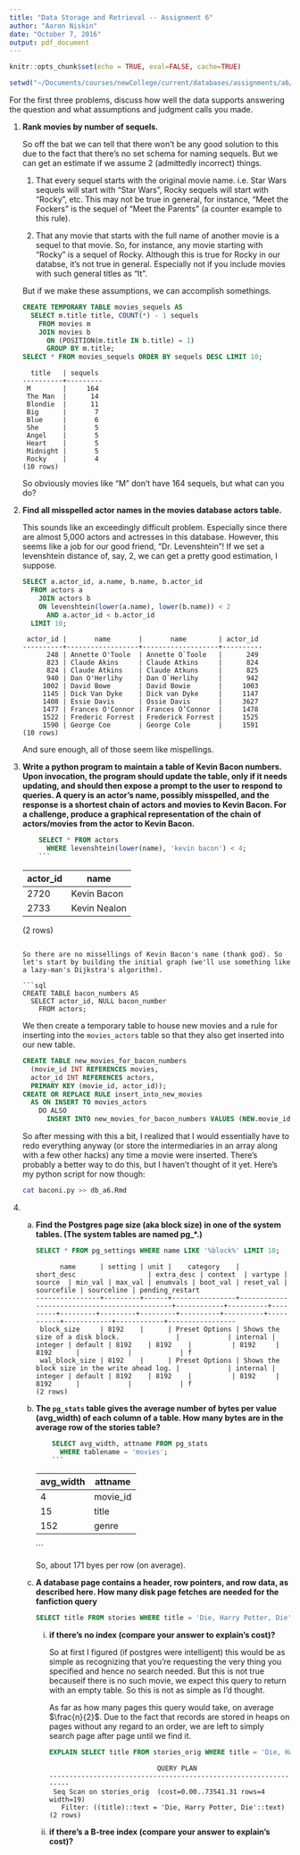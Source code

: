 ```yaml
---
title: "Data Storage and Retrieval -- Assignment 6"
author: "Aaron Niskin"
date: "October 7, 2016"
output: pdf_document
---
```


```r
knitr::opts_chunk$set(echo = TRUE, eval=FALSE, cache=TRUE)
```

```r
setwd("~/Documents/courses/newCollege/current/databases/assignments/a6/")
```



For the first three problems, discuss how well the data supports answering the question and what assumptions and judgment calls you made.

1.  **Rank movies by number of sequels.**
    
    So off the bat we can tell that there won't be any good solution to this due to the fact that there's no set schema for naming sequels. But we can get an estimate if we assume 2 (admittedly incorrect) things. 
    1.  That every sequel starts with the original movie name.
        i.e. Star Wars sequels will start with "Star Wars", Rocky sequels will start with "Rocky", etc. This may not be true in general, for instance, "Meet the Fockers" is the sequel of "Meet the Parents" (a counter example to this rule).
    
    2.  That any movie that starts with the full name of another movie is a sequel to that movie. So, for instance, any movie starting with "Rocky" is a sequel of Rocky. Although this is true for Rocky in our databse, it's not true in general. Especially not if you include movies with such general titles as "It".
    
    But if we make these assumptions, we can accomplish somethings.
    
    ```sql
    CREATE TEMPORARY TABLE movies_sequels AS
      SELECT m.title title, COUNT(*) - 1 sequels
        FROM movies m
        JOIN movies b
          ON (POSITION(m.title IN b.title) = 1)
          GROUP BY m.title;
    SELECT * FROM movies_sequels ORDER BY sequels DESC LIMIT 10;
    ```
    
    ```
      title   | sequels 
    ----------+---------
     M        |     164
     The Man  |      14
     Blondie  |      11
     Big      |       7
     Blue     |       6
     She      |       5
     Angel    |       5
     Heart    |       5
     Midnight |       5
     Rocky    |       4
    (10 rows)
    ```
    
    So obviously movies like "M" don't have 164 sequels, but what can you do?

2.  **Find all misspelled actor names in the movies database actors table.**

    This sounds like an exceedingly difficult problem. Especially since there are almost 5,000 actors and actresses in this database. However, this seems like a job for our good friend, "Dr. Levenshtein"! If we set a levenshtein distance of, say, 2, we can get a pretty good estimation, I suppose.
    
    ```sql
    SELECT a.actor_id, a.name, b.name, b.actor_id
      FROM actors a
        JOIN actors b
        ON levenshtein(lower(a.name), lower(b.name)) < 2
          AND a.actor_id < b.actor_id
      LIMIT 10;
    ```
    
    ```
     actor_id |       name       |       name        | actor_id 
    ----------+------------------+-------------------+----------
          248 | Annette O'Toole  | Annette O`Toole   |      249
          823 | Claude Akins     | Claude Atkins     |      824
          824 | Claude Atkins    | Claude Atkuns     |      825
          940 | Dan O'Herlihy    | Dan O`Herlihy     |      942
         1002 | David Bowe       | David Bowie       |     1003
         1145 | Dick Van Dyke    | Dick van Dyke     |     1147
         1408 | Essie Davis      | Ossie Davis       |     3627
         1477 | Frances O'Connor | Frances O’Connor  |     1478
         1522 | Frederic Forrest | Frederick Forrest |     1525
         1590 | George Coe       | George Cole       |     1591
    (10 rows)
    ```
    
    And sure enough, all of those seem like mispellings.

3.  **Write a python program to maintain a table of Kevin Bacon numbers. Upon invocation, the program should update the table, only if it needs updating, and should then expose a prompt to the user to respond to queries. A query is an actor’s name, possibly misspelled, and the response is a shortest chain of actors and movies to Kevin Bacon. For a challenge, produce a graphical representation of the chain of actors/movies from the actor to Kevin Bacon.**
    ```sql
    SELECT * FROM actors
      WHERE levenshtein(lower(name), 'kevin bacon') < 4;
    ```
    
    ```
     actor_id |     name     
    ----------+--------------
         2720 | Kevin Bacon
         2733 | Kevin Nealon
    (2 rows)
    ```
    
    So there are no missellings of Kevin Bacon's name (thank god). So let's start by building the initial graph (we'll use something like a lazy-man's Dijkstra's algorithm).
    
    ```sql
    CREATE TABLE bacon_numbers AS
      SELECT actor_id, NULL bacon_number
        FROM actors;
    ```
   
    We then create a temporary table to house new movies and a rule for inserting into the `movies_actors` table so that they also get inserted into our new table.
    
    ```sql
    CREATE TABLE new_movies_for_bacon_numbers
      (movie_id INT REFERENCES movies,
      actor_id INT REFERENCES actors,
      PRIMARY KEY (movie_id, actor_id));
    CREATE OR REPLACE RULE insert_into_new_movies 
      AS ON INSERT TO movies_actors
        DO ALSO
          INSERT INTO new_movies_for_bacon_numbers VALUES (NEW.movie_id, NEW.actor_id);
    ```
    
    So after messing with this a bit, I realized that I would essentially have to redo everything anyway (or store the intermediaries in an array along with a few other hacks) any time a movie were inserted. There's probably a better way to do this, but I haven't thought of it yet.
    Here's my python script for now though:
    ```bash
    cat baconi.py >> db_a6.Rmd
    ```
    
4.  a.  **Find the Postgres page size (aka block size) in one of the system tables. (The system tables are named pg_\*.)**

        ```sql
        SELECT * FROM pg_settings WHERE name LIKE '%block%' LIMIT 10;
        ```
        
        ```
              name      | setting | unit |    category    |                  short_desc                  | extra_desc | context  | vartype | source  | min_val | max_val | enumvals | boot_val | reset_val | sourcefile | sourceline | pending_restart 
        ----------------+---------+------+----------------+----------------------------------------------+------------+----------+---------+---------+---------+---------+----------+----------+-----------+------------+------------+-----------------
         block_size     | 8192    |      | Preset Options | Shows the size of a disk block.              |            | internal | integer | default | 8192    | 8192    |          | 8192     | 8192      |            |            | f
         wal_block_size | 8192    |      | Preset Options | Shows the block size in the write ahead log. |            | internal | integer | default | 8192    | 8192    |          | 8192     | 8192      |            |            | f
        (2 rows)
        ```

    b.  **The `pg_stats` table gives the average number of bytes per value (avg_width) of each column of a table. How many bytes are in the average row of the stories table?**
        ```sql
        SELECT avg_width, attname FROM pg_stats
          WHERE tablename = 'movies';
        ```
        
        ```
         avg_width | attname  
        -----------+----------
                 4 | movie_id
                15 | title
               152 | genre
        ```
        
        So, about 171 byes per row (on average).
        
    c.  **A database page contains a header, row pointers, and row data, as described here. How many disk page fetches are needed for the fanfiction query**
        ```sql
        SELECT title FROM stories WHERE title = 'Die, Harry Potter, Die';
        ````
        i.  **if there’s no index (compare your answer to explain’s cost)?**
        
            So at first I figured (if postgres were intelligent) this would be as simple as recognizing that you're requesting the very thing you specified and hence no search needed. But this is not true becauseif there is no such movie, we expect this query to return with an empty table. So this is not as simple as I'd thought.
            
            As far as how many pages this query would take, on average $\frac{n}{2}$. Due to the fact that records are stored in heaps on pages without any regard to an order, we are left to simply search page after page until we find it.
            
            ```sql
            EXPLAIN SELECT title FROM stories_orig WHERE title = 'Die, Harry Potter, Die';
            ```
            
            ```
                                       QUERY PLAN                            
            -----------------------------------------------------------------
             Seq Scan on stories_orig  (cost=0.00..73541.31 rows=4 width=19)
               Filter: ((title)::text = 'Die, Harry Potter, Die'::text)
            (2 rows)
            ```
            
        ii. **if there’s a B-tree index (compare your answer to explain’s cost)?**
